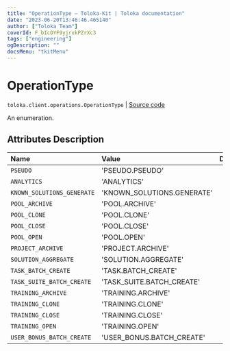```yaml
---
title: "OperationType — Toloka-Kit | Toloka documentation"
date: "2023-06-20T13:46:46.465140"
author: ["Toloka Team"]
coverId: F_bIcOYF9yjrxkPZrXc3
tags: ["engineering"]
ogDescription: ""
docsMenu: "tkitMenu"
---
```


# OperationType

`toloka.client.operations.OperationType` | [Source code](https://github.com/Toloka/toloka-kit/blob/v1.2.0/src/client/operations.py#L31)

An enumeration.

## Attributes Description

| Name | Value | Description |
| :------| :-----------| :----------| 
`PSEUDO`|'PSEUDO.PSEUDO'|
`ANALYTICS`|'ANALYTICS'|
`KNOWN_SOLUTIONS_GENERATE`|'KNOWN_SOLUTIONS.GENERATE'|
`POOL_ARCHIVE`|'POOL.ARCHIVE'|
`POOL_CLONE`|'POOL.CLONE'|
`POOL_CLOSE`|'POOL.CLOSE'|
`POOL_OPEN`|'POOL.OPEN'|
`PROJECT_ARCHIVE`|'PROJECT.ARCHIVE'|
`SOLUTION_AGGREGATE`|'SOLUTION.AGGREGATE'|
`TASK_BATCH_CREATE`|'TASK.BATCH_CREATE'|
`TASK_SUITE_BATCH_CREATE`|'TASK_SUITE.BATCH_CREATE'|
`TRAINING_ARCHIVE`|'TRAINING.ARCHIVE'|
`TRAINING_CLONE`|'TRAINING.CLONE'|
`TRAINING_CLOSE`|'TRAINING.CLOSE'|
`TRAINING_OPEN`|'TRAINING.OPEN'|
`USER_BONUS_BATCH_CREATE`|'USER_BONUS.BATCH_CREATE'|